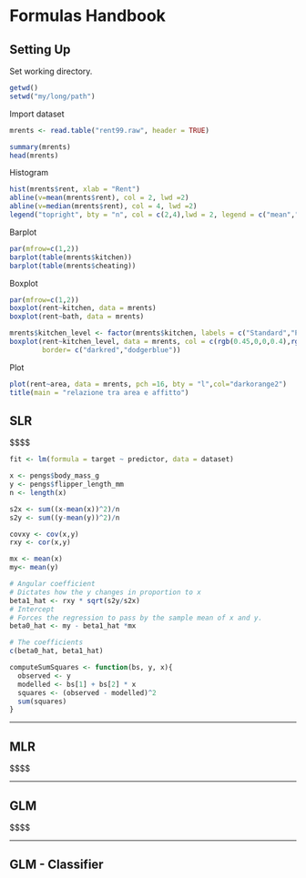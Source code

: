 # Formulas Handbook

## Setting Up
Set working directory.
```r
getwd()
setwd("my/long/path")
```

Import dataset
```r
mrents <- read.table("rent99.raw", header = TRUE)
```


```r
summary(mrents)
head(mrents)
```

Histogram
```r
hist(mrents$rent, xlab = "Rent")
abline(v=mean(mrents$rent), col = 2, lwd =2)
abline(v=median(mrents$rent), col = 4, lwd =2)
legend("topright", bty = "n", col = c(2,4),lwd = 2, legend = c("mean","median"))
```

Barplot
```r
par(mfrow=c(1,2))
barplot(table(mrents$kitchen)) 
barplot(table(mrents$cheating))
```

Boxplot

```r
par(mfrow=c(1,2))
boxplot(rent~kitchen, data = mrents)
boxplot(rent~bath, data = mrents)
```

```r
mrents$kitchen_level <- factor(mrents$kitchen, labels = c("Standard","Premium"))
boxplot(rent~kitchen_level, data = mrents, col = c(rgb(0.45,0,0,0.4),rgb(0.118,0.565,1,0.4)),
        border= c("darkred","dodgerblue"))
```

Plot
```r
plot(rent~area, data = mrents, pch =16, bty = "l",col="darkorange2")
title(main = "relazione tra area e affitto")
```

## SLR

$$$$
```r
fit <- lm(formula = target ~ predictor, data = dataset)
```

```r
x <- pengs$body_mass_g
y <- pengs$flipper_length_mm
n <- length(x)

s2x <- sum((x-mean(x))^2)/n
s2y <- sum((y-mean(y))^2)/n

covxy <- cov(x,y) 
rxy <- cor(x,y)

mx <- mean(x)
my<- mean(y)

# Angular coefficient
# Dictates how the y changes in proportion to x
beta1_hat <- rxy * sqrt(s2y/s2x)
# Intercept
# Forces the regression to pass by the sample mean of x and y.
beta0_hat <- my - beta1_hat *mx

# The coefficients
c(beta0_hat, beta1_hat)
```

```r
computeSumSquares <- function(bs, y, x){
  observed <- y
  modelled <- bs[1] + bs[2] * x
  squares <- (observed - modelled)^2
  sum(squares)
}
```


---

## MLR

$$$$

---

## GLM

$$$$

---

## GLM - Classifier


